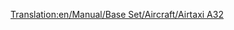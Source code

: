 [[Translation:en/Manual/Base Set/Aircraft/Airtaxi A32]]

{{en/Manual/Base Set/Aircraft/Aircraft|Cost=36.914 (73,828)
|Speed=947 kph (592 MPH)
|Annual=4.781 (9,562)
|Designed=1987
|Lifespan=24
|Capacity=160 passengers & 20 bags of mail
|Description=A standard jet plane. Larger airports preferred.
|Real-life=[https://www.wikipedia.org/wiki/Airbus A320 Airbus A320]
}}